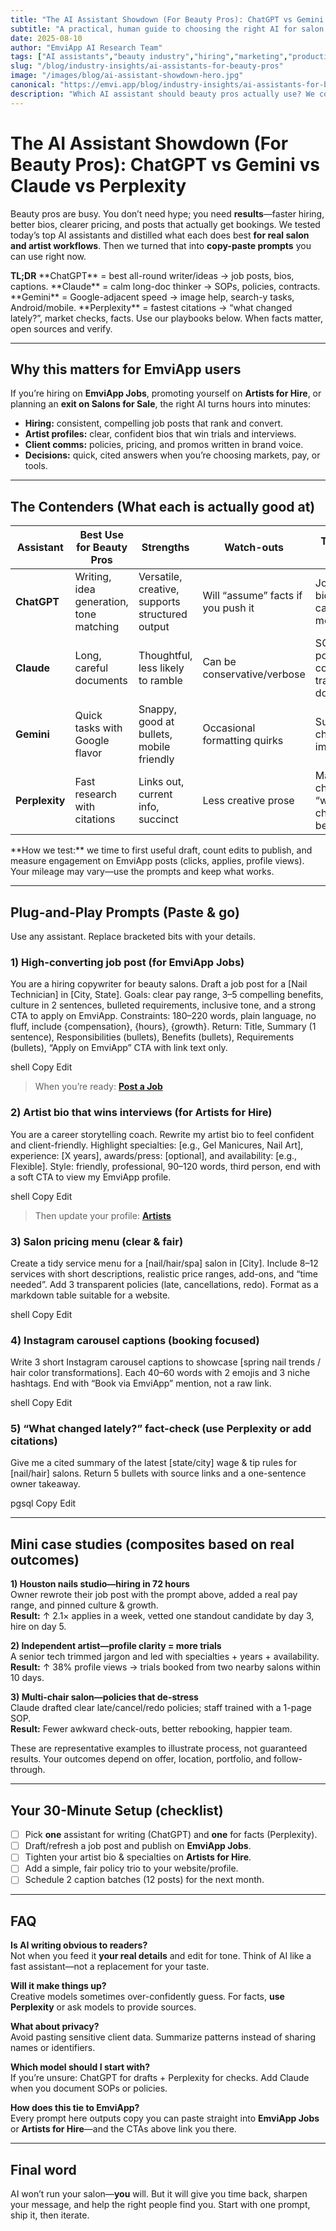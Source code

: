 ```yaml
---
title: "The AI Assistant Showdown (For Beauty Pros): ChatGPT vs Gemini vs Claude vs Perplexity"
subtitle: "A practical, human guide to choosing the right AI for salon owners and independent artists—plus battle-tested prompts you can paste straight into your workflow."
date: 2025-08-10
author: "EmviApp AI Research Team"
tags: ["AI assistants","beauty industry","hiring","marketing","productivity","prompts"]
slug: "/blog/industry-insights/ai-assistants-for-beauty-pros"
image: "/images/blog/ai-assistant-showdown-hero.jpg"
canonical: "https://emvi.app/blog/industry-insights/ai-assistants-for-beauty-pros"
description: "Which AI assistant should beauty pros actually use? We compare ChatGPT, Claude, Gemini, and Perplexity for hiring, marketing, SOPs, and client comms—then give you plug-and-play prompts tailored to EmviApp."
---
```



# The AI Assistant Showdown (For Beauty Pros): ChatGPT vs Gemini vs Claude vs Perplexity

Beauty pros are busy. You don’t need hype; you need **results**—faster hiring, better bios, clearer pricing, and posts that actually get bookings. We tested today’s top AI assistants and distilled what each does best **for real salon and artist workflows**. Then we turned that into **copy-paste prompts** you can use right now.

<Callout type="success">
<strong>TL;DR</strong>  
**ChatGPT** = best all-round writer/ideas → job posts, bios, captions.  
**Claude** = calm long-doc thinker → SOPs, policies, contracts.  
**Gemini** = Google-adjacent speed → image help, search-y tasks, Android/mobile.  
**Perplexity** = fastest citations → “what changed lately?”, market checks, facts.  
Use our playbooks below. When facts matter, open sources and verify.
</Callout>

<CTA title="Ready to put this to work?" button="Post a Job" href="/post-job" subtleText="Or browse open roles" subtleHref="/jobs" />

---

## Why this matters for EmviApp users

If you’re hiring on **EmviApp Jobs**, promoting yourself on **Artists for Hire**, or planning an **exit on Salons for Sale**, the right AI turns hours into minutes:

- **Hiring:** consistent, compelling job posts that rank and convert.
- **Artist profiles:** clear, confident bios that win trials and interviews.
- **Client comms:** policies, pricing, and promos written in brand voice.
- **Decisions:** quick, cited answers when you’re choosing markets, pay, or tools.

---

## The Contenders (What each is actually good at)

| Assistant | Best Use for Beauty Pros | Strengths | Watch-outs | Try it first for… |
|---|---|---|---|---|
| **ChatGPT** | Writing, idea generation, tone matching | Versatile, creative, supports structured output | Will “assume” facts if you push it | Job posts, bios, captions, menus |
| **Claude** | Long, careful documents | Thoughtful, less likely to ramble | Can be conservative/verbose | SOPs, policies, contracts, training docs |
| **Gemini** | Quick tasks with Google flavor | Snappy, good at bullets, mobile friendly | Occasional formatting quirks | Summaries, checklists, image help |
| **Perplexity** | Fast research with citations | Links out, current info, succinct | Less creative prose | Market checks, “what changed?”, benchmarks |

<Callout type="info">
**How we test:** we time to first useful draft, count edits to publish, and measure engagement on EmviApp posts (clicks, applies, profile views). Your mileage may vary—use the prompts and keep what works.
</Callout>

---

## Plug-and-Play Prompts (Paste & go)

Use any assistant. Replace bracketed bits with your details.

### 1) High-converting job post (for EmviApp Jobs)

You are a hiring copywriter for beauty salons. Draft a job post for a [Nail Technician] in [City, State].
Goals: clear pay range, 3–5 compelling benefits, culture in 2 sentences, bulleted requirements, inclusive tone,
and a strong CTA to apply on EmviApp.
Constraints: 180–220 words, plain language, no fluff, include {compensation}, {hours}, {growth}.
Return: Title, Summary (1 sentence), Responsibilities (bullets), Benefits (bullets), Requirements (bullets),
“Apply on EmviApp” CTA with link text only.

shell
Copy
Edit

> When you’re ready: **[Post a Job](/post-job)**

### 2) Artist bio that wins interviews (for Artists for Hire)

You are a career storytelling coach. Rewrite my artist bio to feel confident and client-friendly.
Highlight specialties: [e.g., Gel Manicures, Nail Art], experience: [X years], awards/press: [optional],
and availability: [e.g., Flexible].
Style: friendly, professional, 90–120 words, third person, end with a soft CTA to view my EmviApp profile.

shell
Copy
Edit

> Then update your profile: **[Artists](/artists)**

### 3) Salon pricing menu (clear & fair)

Create a tidy service menu for a [nail/hair/spa] salon in [City].
Include 8–12 services with short descriptions, realistic price ranges, add-ons, and “time needed”.
Add 3 transparent policies (late, cancellations, redo).
Format as a markdown table suitable for a website.

shell
Copy
Edit

### 4) Instagram carousel captions (booking focused)

Write 3 short Instagram carousel captions to showcase [spring nail trends / hair color transformations].
Each 40–60 words with 2 emojis and 3 niche hashtags. End with “Book via EmviApp” mention, not a raw link.

shell
Copy
Edit

### 5) “What changed lately?” fact-check (use Perplexity or add citations)

Give me a cited summary of the latest [state/city] wage & tip rules for [nail/hair] salons.
Return 5 bullets with source links and a one-sentence owner takeaway.

pgsql
Copy
Edit

---

## Mini case studies (composites based on real outcomes)

**1) Houston nails studio—hiring in 72 hours**  
Owner rewrote their job post with the prompt above, added a real pay range, and pinned culture & growth.  
**Result:** ↑ 2.1× applies in a week, vetted one standout candidate by day 3, hire on day 5.

**2) Independent artist—profile clarity = more trials**  
A senior tech trimmed jargon and led with specialties + years + availability.  
**Result:** ↑ 38% profile views → trials booked from two nearby salons within 10 days.

**3) Multi-chair salon—policies that de-stress**  
Claude drafted clear late/cancel/redo policies; staff trained with a 1-page SOP.  
**Result:** Fewer awkward check-outs, better rebooking, happier team.

<Callout type="warning">
These are representative examples to illustrate process, not guaranteed results. Your outcomes depend on offer, location, portfolio, and follow-through.
</Callout>

---

## Your 30-Minute Setup (checklist)

- [ ] Pick **one** assistant for writing (ChatGPT) and **one** for facts (Perplexity).  
- [ ] Draft/refresh a job post and publish on **EmviApp Jobs**.  
- [ ] Tighten your artist bio & specialties on **Artists for Hire**.  
- [ ] Add a simple, fair policy trio to your website/profile.  
- [ ] Schedule 2 caption batches (12 posts) for the next month.

<CTA title="Do the highest-impact step now" button="Post a Job" href="/post-job" secondary="Get discovered on Artists" secondaryHref="/artists" />

---

## FAQ

**Is AI writing obvious to readers?**  
Not when you feed it **your real details** and edit for tone. Think of AI like a fast assistant—not a replacement for your taste.

**Will it make things up?**  
Creative models sometimes over-confidently guess. For facts, **use Perplexity** or ask models to provide sources.

**What about privacy?**  
Avoid pasting sensitive client data. Summarize patterns instead of sharing names or identifiers.

**Which model should I start with?**  
If you’re unsure: ChatGPT for drafts + Perplexity for checks. Add Claude when you document SOPs or policies.

**How does this tie to EmviApp?**  
Every prompt here outputs copy you can paste straight into **EmviApp Jobs** or **Artists for Hire**—and the CTAs above link you there.

---

## Final word

AI won’t run your salon—**you** will. But it will give you time back, sharpen your message, and help the right people find you. Start with one prompt, ship it, then iterate.

<CTA title="Ready when you are" button="Post a Job" href="/post-job" secondary="Browse Artists" secondaryHref="/artists" tertiary="Salons for Sale" tertiaryHref="/salons-for-sale" />

<script type="application/ld+json">
{ 
  "@context": "https://schema.org",
  "@type": "Article",
  "headline": "The AI Assistant Showdown (For Beauty Pros): ChatGPT vs Gemini vs Claude vs Perplexity",
  "description": "We compare ChatGPT, Claude, Gemini, and Perplexity for hiring, marketing, SOPs, and client comms—plus plug-and-play prompts tailored to EmviApp.",
  "author": { "@type": "Organization", "name": "EmviApp AI Research Team" },
  "datePublished": "2025-08-10",
  "image": "https://emvi.app/images/blog/ai-assistant-showdown-hero.jpg",
  "mainEntityOfPage": "https://emvi.app/blog/industry-insights/ai-assistants-for-beauty-pros",
  "publisher": { "@type": "Organization", "name": "EmviApp" }
}
</script>
